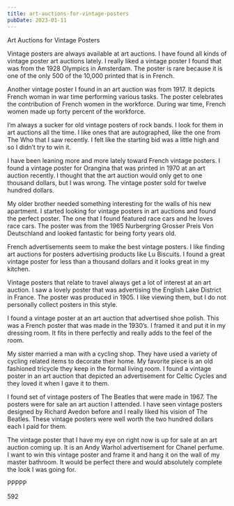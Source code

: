 ```yaml
---
title: art-auctions-for-vintage-posters
pubDate: 2023-01-11
---
```


Art Auctions for Vintage Posters

Vintage posters are always available at art auctions.  I have found all kinds of vintage poster art auctions lately.  I really liked a vintage poster I found that was from the 1928 Olympics in Amsterdam.  The poster is rare because it is one of the only 500 of the 10,000 printed that is in French.

Another vintage poster I found in an art auction was from 1917.  It depicts French woman in war time performing various tasks.  The poster celebrates the contribution of French women in the workforce.  During war time, French women made up forty percent of the workforce.

I’m always a sucker for old vintage posters of rock bands.  I look for them in art auctions all the time.  I like ones that are autographed, like the one from The Who that I saw recently.  I felt like the starting bid was a little high and so I didn’t try to win it.

I have been leaning more and more lately toward French vintage posters.  I found a vintage poster for Orangina that was printed in 1970 at an art auction recently.  I thought that the art auction would only get to one thousand dollars, but I was wrong.  The vintage poster sold for twelve hundred dollars.

My older brother needed something interesting for the walls of his new apartment.  I started looking for vintage posters in art auctions and found the perfect poster.  The one that I found featured race cars and he loves race cars.  The poster was from the 1965 Nurbergring Grosser Preis Von Deutschland and looked fantastic for being forty years old.

French advertisements seem to make the best vintage posters.  I like finding art auctions for posters advertising products like Lu Biscuits.  I found a great vintage poster for less than a thousand dollars and it looks great in my kitchen.

Vintage posters that relate to travel always get a lot of interest at an art auction.  I saw a lovely poster that was advertising the English Lake District in France.  The poster was produced in 1905.  I like viewing them, but I do not personally collect posters in this style.

I found a vintage poster at an art auction that advertised shoe polish.  This was a French poster that was made in the 1930’s.  I framed it and put it in my dressing room.  It fits in there perfectly and really adds to the feel of the room.

My sister married a man with a cycling shop.  They have used a variety of cycling related items to decorate their home.  My favorite piece is an old fashioned tricycle they keep in the formal living room.  I found a vintage poster in an art auction that depicted an advertisement for Celtic Cycles and they loved it when I gave it to them.

I found set of vintage posters of The Beatles that were made in 1967.  The posters were for sale an art auction I attended.  I have seen vintage posters designed by Richard Avedon before and I really liked his vision of The Beatles.  These vintage posters were well worth the two hundred dollars each I paid for them.

The vintage poster that I have my eye on right now is up for sale at an art auction coming up.  It is an Andy Warhol advertisement for Chanel perfume.  I want to win this vintage poster and frame it and hang it on the wall of my master bathroom.  It would be perfect there and would absolutely complete the look I was going for.

PPPPP

592